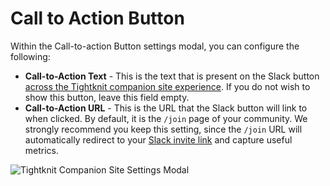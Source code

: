 
# Call to Action Button

Within the Call-to-action Button settings modal, you can configure the following:

- **Call-to-Action Text** - This is the text that is present on the Slack button [across the Tightknit companion site experience](/companion-site/pages/navbar-and-sidebar#navbar-header). If you do not wish to show this button, leave this field empty.
- **Call-to-Action URL** - This is the URL that the Slack button will link to when clicked. By default, it is the `/join` page of your community. We strongly recommend you keep this setting, since the `/join` URL will automatically redirect to your [Slack invite link](/community/slack-invite-link) and capture useful metrics.

![Tightknit Companion Site Settings Modal](/slack-administration/site-call-to-action-button-modal.png)
